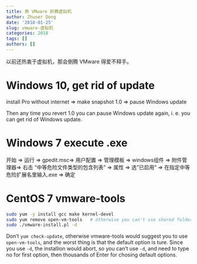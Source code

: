 ```yaml
---
title: 用 VMware 折腾虚拟机
author: Zhuoer Dong
date: '2018-01-25'
slug: vmware-虚拟机
categories: 2018
tags: []
authors: []
---
```


以前还热衷于虚拟机，那会倒腾 VMware 得爱不释手。


# Windows 10, get rid of update

install Pro without internet => make snapshot 1.0 => pause Windows update  

Then any time you revert 1.0 you can pause Windows update again, i. e. you can get rid of Windows update.



# Windows 7 execute .exe
  
开始 => 运行 => gpedit.msc=> 用户配置 => 管理模板 => windows组件 => 附件管理器=> 右击 "中等危险文件类型的包含列表" => 属性 => 选"已启用" => 在指定中等危险扩展名里输入.exe => 确定
  


# CentOS 7 vmware-tools

```bash
sudo yum -y install gcc make kernel-devel
sudo yum remove open-vm-tools   # otherwise you can't use shared folder
sudo ./vmware-install.pl -d          
```

Don't `yum check-update`, otherwise vmware-tools would suggest you to use `open-vm-tools`, and the worst thing is that the default option is ture. Since you use `-d`, the installion would abort, so you can't use `-d`, and need to type no for first option, then thousands of Enter for chosing default options.


